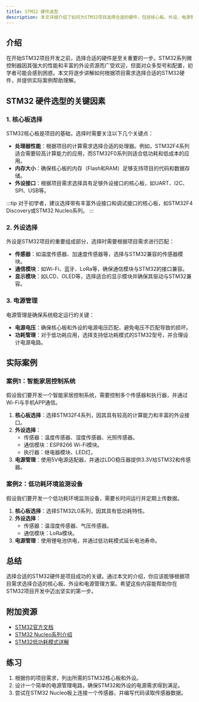 ```yaml
---
title: STM32 硬件选型
description: 本文详细介绍了如何为STM32项目选择合适的硬件，包括核心板、外设、电源管理等关键因素，帮助初学者快速上手STM32开发。
---
```


## 介绍

在开始STM32项目开发之前，选择合适的硬件是至关重要的一步。STM32系列微控制器因其强大的性能和丰富的外设资源而广受欢迎，但面对众多型号和配置，初学者可能会感到困惑。本文将逐步讲解如何根据项目需求选择合适的STM32硬件，并提供实际案例帮助理解。

## STM32 硬件选型的关键因素

### 1. 核心板选择

STM32核心板是项目的基础，选择时需要关注以下几个关键点：

- **处理器性能**：根据项目的计算需求选择合适的处理器。例如，STM32F4系列适合需要较高计算能力的应用，而STM32F0系列则适合低功耗和低成本的应用。
- **内存大小**：确保核心板的内存（Flash和RAM）足够支持项目的代码和数据存储。
- **外设接口**：根据项目需求选择具有足够外设接口的核心板，如UART、I2C、SPI、USB等。

:::tip
对于初学者，建议选择带有丰富外设接口和调试接口的核心板，如STM32F4 Discovery或STM32 Nucleo系列。
:::

### 2. 外设选择

外设是STM32项目的重要组成部分，选择时需要根据项目需求进行匹配：

- **传感器**：如温度传感器、加速度传感器等，选择与STM32兼容的传感器模块。
- **通信模块**：如Wi-Fi、蓝牙、LoRa等，确保通信模块与STM32的接口兼容。
- **显示模块**：如LCD、OLED等，选择适合的显示模块并确保其驱动与STM32兼容。

### 3. 电源管理

电源管理是确保系统稳定运行的关键：

- **电源电压**：确保核心板和外设的电源电压匹配，避免电压不匹配导致的损坏。
- **功耗管理**：对于低功耗应用，选择支持低功耗模式的STM32型号，并合理设计电源电路。

## 实际案例

### 案例1：智能家居控制系统

假设我们要开发一个智能家居控制系统，需要控制多个传感器和执行器，并通过Wi-Fi与手机APP通信。

1. **核心板选择**：选择STM32F4系列，因其具有较高的计算能力和丰富的外设接口。
2. **外设选择**：
   - 传感器：温度传感器、湿度传感器、光照传感器。
   - 通信模块：ESP8266 Wi-Fi模块。
   - 执行器：继电器模块、LED灯。
3. **电源管理**：使用5V电源适配器，并通过LDO稳压器提供3.3V给STM32和传感器。

### 案例2：低功耗环境监测设备

假设我们要开发一个低功耗环境监测设备，需要长时间运行并定期上传数据。

1. **核心板选择**：选择STM32L0系列，因其具有低功耗特性。
2. **外设选择**：
   - 传感器：温湿度传感器、气压传感器。
   - 通信模块：LoRa模块。
3. **电源管理**：使用锂电池供电，并通过低功耗模式延长电池寿命。

## 总结

选择合适的STM32硬件是项目成功的关键。通过本文的介绍，你应该能够根据项目需求选择合适的核心板、外设和电源管理方案。希望这些内容能帮助你在STM32项目开发中迈出坚实的第一步。

## 附加资源

- [STM32官方文档](https://www.st.com/en/microcontrollers-microprocessors/stm32-32-bit-arm-cortex-mcus.html)
- [STM32 Nucleo系列介绍](https://www.st.com/en/evaluation-tools/stm32-nucleo-boards.html)
- [STM32低功耗模式详解](https://www.st.com/resource/en/application_note/dm00105814-stm32l0-series-ultralowpower-features-stmicroelectronics.pdf)

## 练习

1. 根据你的项目需求，列出所需的STM32核心板和外设。
2. 设计一个简单的电源管理电路，确保STM32和外设的电源需求得到满足。
3. 尝试在STM32 Nucleo板上连接一个传感器，并编写代码读取传感器数据。
